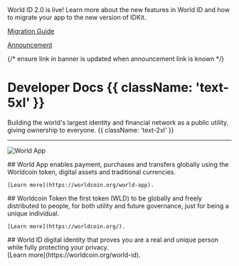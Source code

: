 <span className="mb-9 mt-4 flex rounded-3xl bg-gray-900 bg-[url('/images/docs/announcement-texture.png')] bg-repeat px-8 py-1 text-white">
	<span className="grow">
		<span className="block text-lg font-bold">World ID 2.0 is live!</span>
		Learn more about the new features in World ID and how to migrate your app to the new version of IDKit.
	</span>
	<span className="flex items-center justify-end pl-6">
		<a
			className="m-0 rounded-lg bg-gray-900 outline outline-white px-4 py-2 text-white no-underline hover:no-underline"
			href="/reference/v1-migration-guide"
			target="_blank"
		>
			<p className="m-0 p-0 font-medium whitespace-nowrap hover:no-underline">Migration Guide</p>
		</a>
	</span>
	<span className="flex items-center justify-end pl-6">
		<a
			className="m-0 rounded-lg bg-white px-4 py-2 text-gray-900 no-underline hover:no-underline"
			href="http://worldcoin.org/blog/product/{NEW POST}"
			target="_blank"
		>
			<p className="m-0 p-0 font-medium hover:no-underline">Announcement</p>
		</a>
	</span>
</span>
{/* ensure link in banner is updated when announcement link is known */}

# Developer Docs {{ className: 'text-5xl' }}

Building the world's largest identity and financial network as a public utility, giving ownership to everyone. {{ className: 'text-2xl' }}

<hr className="my-10" />

![World App](/images/docs/introduction/world-app.png)

<span className="grid lg:grid-flow-col gap-8">
<Col>
	## World App
	enables payment, purchases and transfers globally using the Worldcoin token, digital assets and traditional currencies.

    [Learn more](https://worldcoin.org/world-app).

</Col>

<Col>
	## Worldcoin Token
	the first token (WLD) to be globally and freely distributed to people, for both utility and future governance, just for
	being a unique individual.

    [Learn more](https://worldcoin.org/).

</Col>

<Col>
	## World ID
	digital identity that proves you are a real and unique person while fully protecting your privacy.
	<div className="mt-12">
    	[Learn more](https://worldcoin.org/world-id).
	</div>

</Col>
</span>
